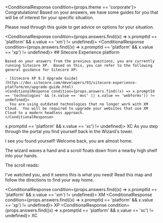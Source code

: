 
<ConditionalResponse condition={props.theme == 'corporate'}>
  Congratulations! Based on your answers, we have some guides for you that will be of interest for your specific situation.

Please read through this guide to get advice on options for your situation.

  <ConditionalResponse condition={props.answers.find((x) => x.promptId == 'platform' && x.value == 'xm') != undefined}>
    <XM />
  </ConditionalResponse>
  <ConditionalResponse condition={props.answers.find((x) => x.promptId == 'platform' && x.value == 'xp') != undefined}>
    ## Sitecore Experience platform

    Based on your answers from the previous questions, you are currently running Sitecore XP.  Based on this, you can refer to the following general guidance for Sitecore XP:

    - [Sitecore XP 9.3 Upgrade Guide](https://doc.sitecore.com/developers/93/sitecore-experience-platform/en/upgrade-guide.html)
    <ConditionalResponse condition={props.answers.find((x) => x.promptId == 'technologies' && (x.value == 'mvc' || x.value == 'webforms')) != undefined}>
      You are using outdated technologies that no longer work with XM Cloud.  You will be required to upgrade your websites that use XM Cloud to a modern headless approach.
    </ConditionalResponse>

  </ConditionalResponse>
  <ConditionalResponse condition={props.answers.find((x) => x.promptId == 'platform' && x.value == 'xc') != undefined}>
    XC
  </ConditionalResponse>
</ConditionalResponse>
<ConditionalResponse condition={props.theme == 'fantasy'}>
  As you step through the portal you find yourself back in the Wizard's tower.

I see you found yourself! Welcome back, you are almost home.

The wizard waves a hand and a scroll floats down from a nearby high shelf into your hands.

The scroll reads:

I've watched you, and it seems this is what you need! Read this map and follow the directions to find your way home.

  <ConditionalResponse condition={props.answers.find((x) => x.promptId == 'platform' && x.value == 'xm') != undefined}>
    XM
  </ConditionalResponse>
  <ConditionalResponse condition={props.answers.find((x) => x.promptId == 'platform' && x.value == 'xp') != undefined}>
    XP
  </ConditionalResponse>
  <ConditionalResponse condition={props.answers.find((x) => x.promptId == 'platform' && x.value == 'xc') != undefined}>
    XC
  </ConditionalResponse>
</ConditionalResponse>
